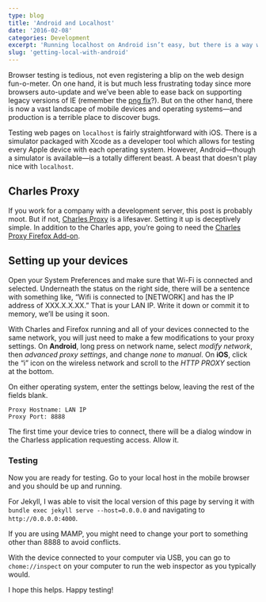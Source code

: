```yaml
---
type: blog
title: 'Android and Localhost'
date: '2016-02-08'
categories: Development
excerpt: 'Running localhost on Android isn’t easy, but there is a way with Charles proxy.'
slug: 'getting-local-with-android'
---
```


Browser testing is tedious, not even registering a blip on the web design fun-o-meter. On one hand, it is but much less frustrating today since more browsers auto-update and we’ve been able to ease back on supporting legacy versions of IE (remember the [png fix](https://24ways.org/2007/supersleight-transparent-png-in-ie6)?). But on the other hand, there is now a vast landscape of mobile devices and operating systems—and production is a terrible place to discover bugs.

Testing web pages on `localhost` is fairly straightforward with iOS. There is a simulator packaged with Xcode as a developer tool which allows for testing every Apple device with each operating system. However, Android—though a simulator is available—is a totally different beast. A beast that doesn't play nice with `localhost`.

## Charles Proxy

If you work for a company with a development server, this post is probably moot. But if not, [Charles Proxy](https://www.charlesproxy.com/) is a lifesaver. Setting it up is deceptively simple. In addition to the Charles app, you’re going to need the [Charles Proxy Firefox Add-on](https://addons.mozilla.org/en-US/firefox/addon/charles-proxy/).

## Setting up your devices

Open your System Preferences and make sure that Wi-Fi is connected and selected. Underneath the status on the right side, there will be a sentence with something like, “Wifi is connected to [NETWORK] and has the IP address of XXX.X.X.XX.” That is your LAN IP. Write it down or commit it to memory, we’ll be using it soon.

With Charles and Firefox running and all of your devices connected to the same network, you will just need to make a few modifications to your proxy settings. On **Android**, long press on network name, select _modify network_, then _advanced proxy settings_, and change _none_ to _manual_. On **iOS**, click the “i” icon on the wireless network and scroll to the _HTTP PROXY_ section at the bottom.

On either operating system, enter the settings below, leaving the rest of the fields blank.

    Proxy Hostname: LAN IP
    Proxy Port: 8888

The first time your device tries to connect, there will be a dialog window in the Charless application requesting access. Allow it.

### Testing

Now you are ready for testing. Go to your local host in the mobile browser and you should be up and running.

For Jekyll, I was able to visit the local version of this page by serving it with `bundle exec jekyll serve --host=0.0.0.0` and navigating to `http://0.0.0.0:4000`.

If you are using MAMP, you might need to change your port to something other than 8888 to avoid conflicts.

With the device connected to your computer via USB, you can go to `chome://inspect` on your computer to run the web inspector as you typically would.

I hope this helps. Happy testing!
